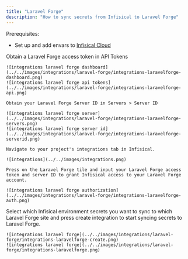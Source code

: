 ```yaml
---
title: "Laravel Forge"
description: "How to sync secrets from Infisical to Laravel Forge"
---
```


Prerequisites:

- Set up and add envars to [Infisical Cloud](https://app.infisical.com)

<Steps>
  <Step title="Authorize Infisical for Laravel Forge">
    Obtain a Laravel Forge access token in API Tokens

    ![integrations laravel forge dashboard](../../images/integrations/laravel-forge/integrations-laravelforge-dashboard.png)
    ![integrations laravel forge api tokens](../../images/integrations/laravel-forge/integrations-laravelforge-api.png)

    Obtain your Laravel Forge Server ID in Servers > Server ID

    ![integrations laravel forge server](../../images/integrations/laravel-forge/integrations-laravelforge-servers.png)
    ![integrations laravel forge server id](../../images/integrations/laravel-forge/integrations-laravelforge-serverid.png)
    
    Navigate to your project's integrations tab in Infisical.

    ![integrations](../../images/integrations.png)

    Press on the Laravel Forge tile and input your Laravel Forge access token and server ID to grant Infisical access to your Laravel Forge account.

    ![integrations laravel forge authorization](../../images/integrations/laravel-forge/integrations-laravelforge-auth.png)

  </Step>
  <Step title="Start integration">
    Select which Infisical environment secrets you want to sync to which Laravel Forge site and press create integration to start syncing secrets to Laravel Forge.

    ![integrations laravel forge](../../images/integrations/laravel-forge/integrations-laravelforge-create.png)
    ![integrations laravel forge](../../images/integrations/laravel-forge/integrations-laravelforge.png)
  </Step>
</Steps>


